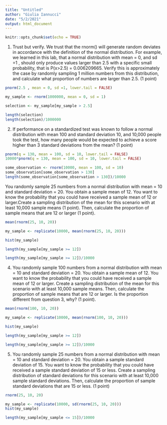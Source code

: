 ```yaml
---
title: "Untitled"
author: "Giulia Iannucci"
date: "5/2/2021"
output: html_document
---
```


```r
knitr::opts_chunk$set(echo = TRUE)
```

1. Trust but verify. We trust that the rnorm() will generate random deviates in accordance with the definition of the normal distribution. For example, we learned in this lab, that a normal distribution with mean = 0, and sd =1 , should only produce values larger than 2.5 with a specific small probability, that is P(x>2.5) = 0.006209665. Verify this is approximately the case by randomly sampling 1 million numbers from this distribution, and calculate what proportion of numbers are larger than 2.5. (1 point)

```r
pnorm(2.5 , mean = 0, sd =1, lower.tail = FALSE)

my_sample <- rnorm(1000000, mean = 0, sd = 1)

selection <- my_sample[my_sample > 2.5]

length(selection)
length(selection)/1000000
```


2. If performance on a standardized test was known to follow a normal distribution with mean 100 and standard deviation 10, and 10,000 people took the test, how many people would be expected to achieve a score higher than 3 standard deviations from the mean? (1 point)

```r

pnorm(q = 130, mean = 100, sd = 10, lower.tail = FALSE)
10000*pnorm(q = 130, mean = 100, sd = 10, lower.tail = FALSE)

some_observation <- rnorm(10000, mean = 100, sd = 10)
some_observation[some_observation > 130]
length(some_observation[some_observation > 130])/10000
```


You randomly sample 25 numbers from a normal distribution with mean = 10 and standard deviation = 20. You obtain a sample mean of 12. You want to know the probability that you could have received a sample mean of 12 or larger.Create a sampling distribution of the mean for this scenario with at least 10,000 sample means (1 point). Then, calculate the proportion of sample means that are 12 or larger (1 point).

```r
mean(rnorm(25, 10, 20))

my_sample <- replicate(10000, mean(rnorm(25, 10, 20)))

hist(my_sample)

length(my_sample[my_sample >= 12])

length(my_sample[my_sample >= 12])/10000
```


4. You randomly sample 100 numbers from a normal distribution with mean = 10 and standard deviation = 20. You obtain a sample mean of 12. You want to know the probability that you could have received a sample mean of 12 or larger.
Create a sampling distribution of the mean for this scenario with at least 10,000 sample means. Then, calculate the proportion of sample means that are 12 or larger. Is the proportion different from question 3, why? (1 point).


```r
mean(rnorm(100, 10, 20))

my_sample <- replicate(10000, mean(rnorm(100, 10, 20)))

hist(my_sample)

length(my_sample[my_sample >= 12])

length(my_sample[my_sample >= 12])/10000
```


5. You randomly sample 25 numbers from a normal distribution with mean = 10 and standard deviation = 20. You obtain a sample standard deviation of 15. You want to know the probability that you could have received a sample standard deviation of 15 or less.
Create a sampling distribution of standard deviations for this scenario with at least 10,000 sample standard deviations. Then, calculate the proportion of sample standard deviations that are 15 or less. (1 point)

```r
rnorm(25, 10, 20)

my_sample <- replicate(10000, sd(rnorm(25, 10, 20)))
hist(my_sample)

length(my_sample[my_sample <= 15])/10000
```


